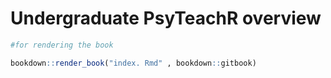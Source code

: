 # Undergraduate PsyTeachR overview



```r
#for rendering the book

bookdown::render_book("index. Rmd" , bookdown::gitbook)


```